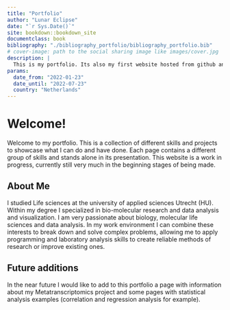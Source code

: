 ```yaml
--- 
title: "Portfolio"
author: "Lunar Eclipse"
date: "`r Sys.Date()`"
site: bookdown::bookdown_site
documentclass: book
bibliography: "./bibliography_portfolio/bibliography_portfolio.bib"
# cover-image: path to the social sharing image like images/cover.jpg
description: |
  This is my portfolio. Its also my first website hosted from github and netlify. I hope you enjoy!
params:
  date_from: "2022-01-23"
  date_until: "2022-07-23"
  country: "Netherlands"
---
```


# Welcome! {-}

Welcome to my portfolio. This is a collection of different skills and projects to showcase what I can do and have done. Each page contains a different group of skills and stands alone in its presentation. This website is a work in progress, currently still very much in the beginning stages of being made.

## About Me {-}

I studied Life sciences at the university of applied sciences Utrecht (HU). Within my degree I specialized in bio-molecular research and data analysis and visualization. I am very passionate about biology, molecular life sciences and data analysis. In my work environment I can combine these interests to break down and solve complex problems, allowing me to apply programming and laboratory analysis skills to create reliable methods of research or improve existing ones.

## Future additions {-}

In the near future I would like to add to this portfolio a page with information about my Metatranscriptomics project and some pages with statistical analysis examples (correlation and regression analysis for example).